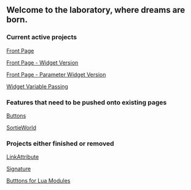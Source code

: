 ==Welcome to the laboratory, where dreams are born.==
===Current active projects===

[[User:Gensui_Hime/Laboratory/FrontPage|Front Page]]

[[User:Gensui_hime/Laboratory/WidgetFP|Front Page - Widget Version]]

[[User:Gensui_hime/Laboratory/Parpass|Front Page - Parameter Widget Version]]

[[User:Gensui_Hime/Laboratory/Widget Reclusion|Widget Variable Passing]]

===Features that need to be pushed onto existing pages===

[[User:Gensui_Hime/Laboratory/Buttons|Buttons]]

[[User:Gensui_Hime/Laboratory/Sortieworld|SortieWorld]]

===Projects either finished or removed===

[[User:Gensui_Hime/Laboratory/LinkAttribute|LinkAttribute]]

[[User:Gensui_Hime/Laboratory/Signature|Signature]]

[[User:Gensui_Hime/Laboratory/LabBranching|Butttons for Lua Modules]]